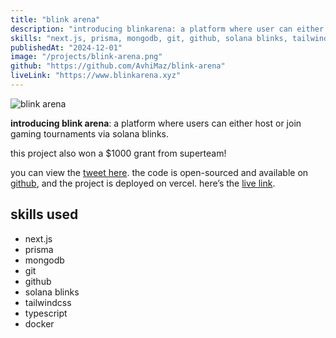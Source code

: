 ```yaml
---
title: "blink arena"
description: "introducing blinkarena: a platform where user can either host or join gaming tournament via solana blinks."
skills: "next.js, prisma, mongodb, git, github, solana blinks, tailwindcss, typescript, docker"
publishedAt: "2024-12-01"
image: "/projects/blink-arena.png"
github: "https://github.com/AvhiMaz/blink-arena"
liveLink: "https://www.blinkarena.xyz"
---
```


<Image
  src="/projects/blink-arena.png"
  alt="blink arena"
  width={1920}
  height={1080}
/>

**introducing blink arena**: a platform where users can either host or join gaming tournaments via solana blinks.

this project also won a $1000 grant from superteam!

you can view the [tweet here](https://x.com/avhidotsol/status/1852384957630738688). the code is open-sourced and available on [github](https://github.com/AvhiMaz/blink-arena), and the project is deployed on vercel. here’s the [live link](https://www.blinkarena.xyz/).

## skills used

- next.js
- prisma
- mongodb
- git
- github
- solana blinks
- tailwindcss
- typescript
- docker
